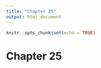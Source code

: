 ```yaml
---
title: "Chapter 25"
output: html_document
---
```


```r
knitr::opts_chunk$set(echo = TRUE)
```

# Chapter 25
